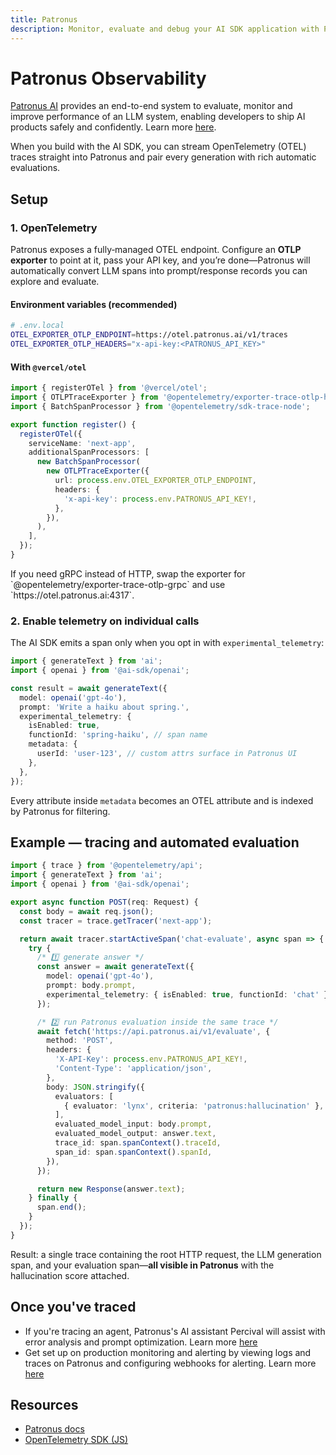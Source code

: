 ```yaml
---
title: Patronus
description: Monitor, evaluate and debug your AI SDK application with Patronus
---
```


# Patronus Observability

[Patronus AI](https://patronus.ai) provides an end-to-end system to evaluate, monitor and improve performance of an LLM system, enabling developers to ship AI products safely and confidently. Learn more [here](https://docs.patronus.ai/docs).

When you build with the AI SDK, you can stream OpenTelemetry (OTEL) traces straight into Patronus and pair every generation with rich automatic evaluations.

## Setup

### 1. OpenTelemetry

Patronus exposes a fully‑managed OTEL endpoint. Configure an **OTLP exporter** to point at it, pass your API key, and you’re done—Patronus will automatically convert LLM spans into prompt/response records you can explore and evaluate.

#### Environment variables (recommended)

```bash
# .env.local
OTEL_EXPORTER_OTLP_ENDPOINT=https://otel.patronus.ai/v1/traces
OTEL_EXPORTER_OTLP_HEADERS="x-api-key:<PATRONUS_API_KEY>"
```

#### With `@vercel/otel`

```ts title="instrumentation.ts"
import { registerOTel } from '@vercel/otel';
import { OTLPTraceExporter } from '@opentelemetry/exporter-trace-otlp-http';
import { BatchSpanProcessor } from '@opentelemetry/sdk-trace-node';

export function register() {
  registerOTel({
    serviceName: 'next-app',
    additionalSpanProcessors: [
      new BatchSpanProcessor(
        new OTLPTraceExporter({
          url: process.env.OTEL_EXPORTER_OTLP_ENDPOINT,
          headers: {
            'x-api-key': process.env.PATRONUS_API_KEY!,
          },
        }),
      ),
    ],
  });
}
```

<Note>
  If you need gRPC instead of HTTP, swap the exporter for
  `@opentelemetry/exporter-trace-otlp-grpc` and use
  `https://otel.patronus.ai:4317`.
</Note>

### 2. Enable telemetry on individual calls

The AI SDK emits a span only when you opt in with `experimental_telemetry`:

```ts
import { generateText } from 'ai';
import { openai } from '@ai-sdk/openai';

const result = await generateText({
  model: openai('gpt-4o'),
  prompt: 'Write a haiku about spring.',
  experimental_telemetry: {
    isEnabled: true,
    functionId: 'spring-haiku', // span name
    metadata: {
      userId: 'user-123', // custom attrs surface in Patronus UI
    },
  },
});
```

Every attribute inside `metadata` becomes an OTEL attribute and is indexed by Patronus for filtering.

## Example — tracing and automated evaluation

```ts title="app/api/chat/route.ts"
import { trace } from '@opentelemetry/api';
import { generateText } from 'ai';
import { openai } from '@ai-sdk/openai';

export async function POST(req: Request) {
  const body = await req.json();
  const tracer = trace.getTracer('next-app');

  return await tracer.startActiveSpan('chat-evaluate', async span => {
    try {
      /* 1️⃣ generate answer */
      const answer = await generateText({
        model: openai('gpt-4o'),
        prompt: body.prompt,
        experimental_telemetry: { isEnabled: true, functionId: 'chat' },
      });

      /* 2️⃣ run Patronus evaluation inside the same trace */
      await fetch('https://api.patronus.ai/v1/evaluate', {
        method: 'POST',
        headers: {
          'X-API-Key': process.env.PATRONUS_API_KEY!,
          'Content-Type': 'application/json',
        },
        body: JSON.stringify({
          evaluators: [
            { evaluator: 'lynx', criteria: 'patronus:hallucination' },
          ],
          evaluated_model_input: body.prompt,
          evaluated_model_output: answer.text,
          trace_id: span.spanContext().traceId,
          span_id: span.spanContext().spanId,
        }),
      });

      return new Response(answer.text);
    } finally {
      span.end();
    }
  });
}
```

Result: a single trace containing the root HTTP request, the LLM generation span, and your evaluation span—**all visible in Patronus** with the hallucination score attached.

## Once you've traced

- If you're tracing an agent, Patronus's AI assistant Percival will assist with error analysis and prompt optimization. Learn more [here](https://docs.patronus.ai/docs/percival/percival)
- Get set up on production monitoring and alerting by viewing logs and traces on Patronus and configuring webhooks for alerting. Learn more [here](https://docs.patronus.ai/docs/real_time_monitoring/webhooks)

## Resources

- [Patronus docs](https://docs.patronus.ai)
- [OpenTelemetry SDK (JS)](https://opentelemetry.io/docs/instrumentation/js/)

